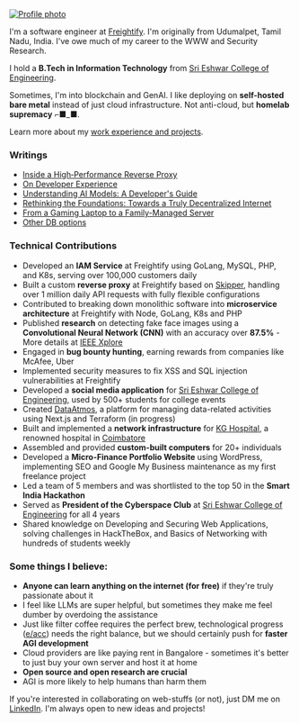 
<NameTransition />

<div className="sm:block hidden">
  <a href={siteConfig.social.github} target="_blank">
    <Image
      src="/profile.jpg"
      alt="Profile photo"
      className="rounded-full bg-gray-100 block  lg:mb-5 mb-10 mx-auto sm:float-right sm:ml-5 sm:mb-5 grayscale hover:grayscale-0"
      unoptimized
      width={160}
      height={160}
      priority
    />
  </a>
</div>

I'm a software engineer at [Freightify](https://www.freightify.com/). I'm originally from Udumalpet, Tamil Nadu, India. I've owe much of my career to the WWW and Security Research.

I hold a **B.Tech in Information Technology** from [Sri Eshwar College of Engineering](https://sece.ac.in/).

Sometimes, I'm into blockchain and GenAI. I like deploying on **self-hosted bare metal** instead of just cloud infrastructure. Not anti-cloud, but **homelab supremacy** ⌐■_■.

Learn more about my [work experience and projects](/work).

### Writings
- [Inside a High‑Performance Reverse Proxy](/b/skipper)
- [On Developer Experience](/b/dx)
- [Understanding AI Models: A Developer's Guide](/b/ai)
- [Rethinking the Foundations: Towards a Truly Decentralized Internet](/b/decentralization)
- [From a Gaming Laptop to a Family-Managed Server](/b/homelab)
- [Other DB options](/b/db)

### Technical Contributions

- Developed an **IAM Service** at Freightify using GoLang, MySQL, PHP, and K8s, serving over 100,000 customers daily
- Built a custom **reverse proxy** at Freightify based on [Skipper](https://opensource.zalando.com/skipper/), handling over 1 million daily API requests with fully flexible configurations
- Contributed to breaking down monolithic software into **microservice architecture** at Freightify with Node, GoLang, K8s and PHP
- Published **research** on detecting fake face images using a **Convolutional Neural Network (CNN)** with an accuracy over **87.5%** - More details at [IEEE Xplore](https://ieeexplore.ieee.org/document/10046797)
- Engaged in **bug bounty hunting**, earning rewards from companies like McAfee, Uber
- Implemented security measures to fix XSS and SQL injection vulnerabilities at Freightify
- Developed a **social media application** for [Sri Eshwar College of Engineering](https://sece.ac.in/), used by 500+ students for college events
- Created [DataAtmos](https://dev.dataatmos.com/), a platform for managing data-related activities using Next.js and Terraform (in progress)
- Built and implemented a **network infrastructure** for [KG Hospital](https://www.kghospital.com/), a renowned hospital in [Coimbatore](https://www.google.com/search?q=coimbatore)
- Assembled and provided **custom-built computers** for 20+ individuals
- Developed a **Micro-Finance Portfolio Website** using WordPress, implementing SEO and Google My Business maintenance as my first freelance project
- Led a team of 5 members and was shortlisted to the top 50 in the **Smart India Hackathon**
- Served as **President of the Cyberspace Club** at [Sri Eshwar College of Engineering](https://sece.ac.in/) for all 4 years
- Shared knowledge on Developing and Securing Web Applications, solving challenges in HackTheBox, and Basics of Networking with hundreds of students weekly

### Some things I believe:

- **Anyone can learn anything on the internet (for free)** if they're truly passionate about it
- I feel like LLMs are super helpful, but sometimes they make me feel dumber by overdoing the assistance
- Just like filter coffee requires the perfect brew, technological progress ([e/acc](https://en.wikipedia.org/wiki/Effective_accelerationism)) needs the right balance, but we should certainly push for **faster AGI development**
- Cloud providers are like paying rent in Bangalore - sometimes it's better to just buy your own server and host it at home
- **Open source and open research are crucial**
- AGI is more likely to help humans than harm them

If you're interested in collaborating on web-stuffs (or not), just DM me on [LinkedIn](https://www.linkedin.com/in/raghunandhanvr/). I'm always open to new ideas and projects!

<div className="mt-8 text-gray-400">
  <div className="grid grid-cols-6 gap-4 lg:hidden">
    <SiGoland size={24} />
    <SiTypescript size={24} />
    <SiPhp size={24} />
    <SiJavascript size={24} />
    <SiPython size={24} />
    <SiSolidity size={24} />
    <SiAmazon size={24} />
    <SiApachekafka size={24} />
    <SiLinux size={24} />
    <SiTerraform size={24} />
    <SiGit size={24} />
    <SiBurpsuite size={24} />
    <SiWireshark size={24} />
    <SiPostgresql size={24} />
    <SiMysql size={24} />
    <SiMongodb size={24} />
    <SiBitcoin size={24} />
    <SiEthereum size={24} />
  </div>
  <div className="hidden lg:flex justify-center space-x-4">
    <SiGoland size={24} />
    <SiTypescript size={24} />
    <SiPhp size={24} />
    <SiJavascript size={24} />
    <SiPython size={24} />
    <SiSolidity size={24} />
    <SiAmazon size={24} />
    <SiApachekafka size={24} />
    <SiLinux size={24} />
    <SiTerraform size={24} />
    <SiGit size={24} />
    <SiBurpsuite size={24} />
    <SiWireshark size={24} />
    <SiPostgresql size={24} />
    <SiMysql size={24} />
    <SiMongodb size={24} />
    <SiBitcoin size={24} />
    <SiEthereum size={24} />
  </div>
</div>